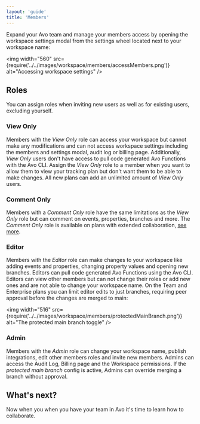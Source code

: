 ```yaml
---
layout: 'guide'
title: 'Members'
---
```


Expand your Avo team and manage your members access by opening the workspace settings modal from the settings wheel located next to your workspace name:

<img
  width="560"
  src={require('../../images/workspace/members/accessMembers.png')}
  alt="Accessing workspace settings"
/>

## Roles

You can assign roles when inviting new users as well as for existing users, excluding yourself.

### View Only

Members with the _View Only_ role can access your workspace but cannot make any modifications and can not access workspace settings including the members and settings modal, audit log or billing page. Additionally, _View Only_ users don't have access to pull code generated Avo Functions with the Avo CLI. Assign the _View Only_ role to a member when you want to allow them to view your tracking plan but don't want them to be able to make changes. All new plans can add an unlimited amount of _View Only_ users.

### Comment Only

Members with a _Comment Only_ role have the same limitations as the _View Only_ role but can comment on events, properties, branches and more. The _Comment Only_ role is available on plans with extended collaboration, [see more](https://www.avo.app/pricing).

### Editor

Members with the _Editor_ role can make changes to your workspace like adding events and properties, changing property values and opening new branches. Editors can pull code generated Avo Functions using the Avo CLI. Editors can view other members but can not change their roles or add new ones and are not able to change your workspace name. On the Team and Enterprise plans you can limit editor edits to just branches, requiring peer approval before the changes are merged to main:

<img
  width="516"
  src={require('../../images/workspace/members/protectedMainBranch.png')}
  alt="The protected main branch toggle"
/>

### Admin

Members with the _Admin_ role can change your workspace name, publish integrations, edit other members roles and invite new members. Admins can access the Audit Log, Billing page and the Workspace permissions. If the _protected main branch_ config is active, Admins can override merging a branch without approval.

## What's next?

Now when you when you have your team in Avo it's time to <Link passHref href="/data-design/start-collaborating"><a>learn how to collaborate</a></Link>. 
